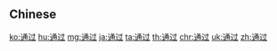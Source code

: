 {{also|通過}}
==Chinese==
{{zh-see|通過}}

[[ko:通过]]
[[hu:通过]]
[[mg:通过]]
[[ja:通过]]
[[ta:通过]]
[[th:通过]]
[[chr:通过]]
[[uk:通过]]
[[zh:通过]]